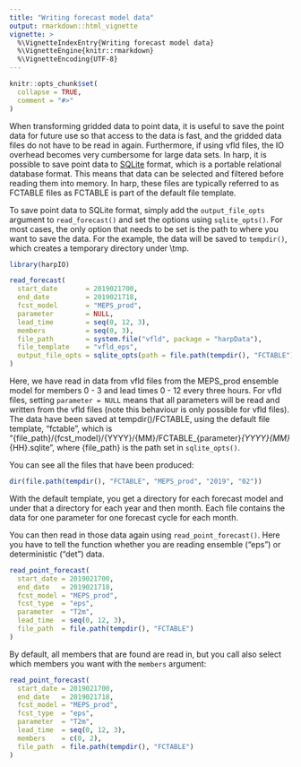 ```yaml
---
title: "Writing forecast model data"
output: rmarkdown::html_vignette
vignette: >
  %\VignetteIndexEntry{Writing forecast model data}
  %\VignetteEngine{knitr::rmarkdown}
  %\VignetteEncoding{UTF-8}
---
```


```r
knitr::opts_chunk$set(
  collapse = TRUE,
  comment = "#>"
)
```

When transforming gridded data to point data, it is useful to save the point data for future use so that access to the data is fast, and the gridded data files do not have to be read in again. Furthermore, if using vfld files, the IO overhead becomes very cumbersome for large data sets. In harp, it is possible to save point data to [SQLite](https://sqlite.org/) format, which is a portable relational database format. This means that data can be selected and filtered before reading them into memory. In harp, these files are typically referred to as FCTABLE files as FCTABLE is part of the default file template. 

To save point data to SQLite format, simply add the `output_file_opts` argument to `read_forecast()` and set the options using `sqlite_opts()`. For most cases, the only option that needs to be set is the path to where you want to save the data. For the example, the data will be saved to `tempdir()`, which creates a temporary directory under \\tmp. 

```r
library(harpIO)
```

```r
read_forecast(
  start_date       = 2019021700,
  end_date         = 2019021718,
  fcst_model       = "MEPS_prod",
  parameter        = NULL,
  lead_time        = seq(0, 12, 3),
  members          = seq(0, 3),
  file_path        = system.file("vfld", package = "harpData"),
  file_template    = "vfld_eps",
  output_file_opts = sqlite_opts(path = file.path(tempdir(), "FCTABLE"))
)
```

Here, we have read in data from vfld files from the MEPS_prod ensemble model for members 0 - 3 and lead times 0 - 12 every three hours. For vfld files, setting `parameter = NULL` means that all parameters will be read and written from the vfld files (note this behaviour is only possible for vfld files). The data have been saved at tempdir()/FCTABLE, using the default file template, "fctable", which is  "{file_path}/{fcst_model}/{YYYY}/{MM}/FCTABLE_{parameter}_{YYYY}{MM}_{HH}.sqlite", where {file_path} is the path set in `sqlite_opts()`. 

You can see all the files that have been produced:
```r
dir(file.path(tempdir(), "FCTABLE", "MEPS_prod", "2019", "02"))
```

With the default template, you get a directory for each forecast model and under that a directory for each year and then month. Each file contains the data for one parameter for one forecast cycle for each month. 

You can then read in those data again using `read_point_forecast()`. Here you have to tell the function whether you are reading ensemble ("eps") or deterministic ("det") data. 
```r
read_point_forecast(
  start_date = 2019021700,
  end_date   = 2019021718,
  fcst_model = "MEPS_prod", 
  fcst_type  = "eps",
  parameter  = "T2m",
  lead_time  = seq(0, 12, 3),
  file_path  = file.path(tempdir(), "FCTABLE")
)
```

By default, all members that are found are read in, but you call also select which members you want with the `members` argument:

```r
read_point_forecast(
  start_date = 2019021700,
  end_date   = 2019021718,
  fcst_model = "MEPS_prod", 
  fcst_type  = "eps",
  parameter  = "T2m",
  lead_time  = seq(0, 12, 3),
  members    = c(0, 2),
  file_path  = file.path(tempdir(), "FCTABLE")
)
```


